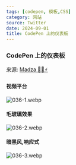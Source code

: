 ```yaml
---
tags: [codepen, 模板,CSS]
category: 网站
source: Twitter
date: 2024-09-01
title: CodePen 上的仪表板
---
```


### CodePen 上的仪表板

来源: [Madza 👨‍💻⚡](https://x.com/madzadev/status/1836670948281585676)

#### 视频平台

![036-1.webp](https://img.mengpeng.tech/i/2024/11/24/6742f9ca39617.webp)

#### 毛玻璃效果

![036-2.webp](https://img.mengpeng.tech/i/2024/11/24/6742f9cb2cda1.webp)

#### 暗黑风,响应式

![036-3.webp](https://img.mengpeng.tech/i/2024/11/24/6742f9cbe82a1.webp)
